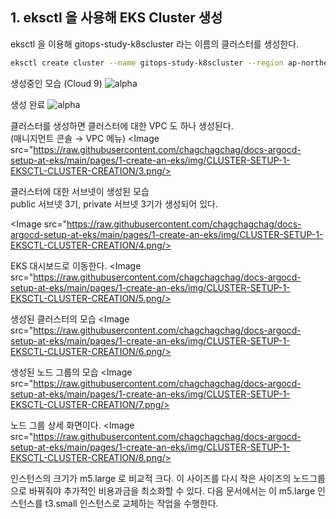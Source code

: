 ## 1. eksctl 을 사용해 EKS Cluster 생성

eksctl 을 이용해 gitops-study-k8scluster 라는 이름의 클러스터를 생성한다.

```bash filename="terminal" {3} copy
eksctl create cluster --name gitops-study-k8scluster --region ap-northeast-2
```

생성중인 모습 (Cloud 9)
<Image src="https://raw.githubusercontent.com/chagchagchag/docs-argocd-setup-at-eks/main/pages/1-create-an-eks/img/CLUSTER-SETUP-1-EKSCTL-CLUSTER-CREATION/1.png" alt="alpha"/>
  

생성 완료
<Image src="https://raw.githubusercontent.com/chagchagchag/docs-argocd-setup-at-eks/main/pages/1-create-an-eks/img/CLUSTER-SETUP-1-EKSCTL-CLUSTER-CREATION/2.png" alt="alpha"/>

  

클러스터를 생성하면 클러스터에 대한 VPC 도 하나 생성된다.  
(매니지먼트 콘솔 → VPC 메뉴)
<Image src="https://raw.githubusercontent.com/chagchagchag/docs-argocd-setup-at-eks/main/pages/1-create-an-eks/img/CLUSTER-SETUP-1-EKSCTL-CLUSTER-CREATION/3.png/>

  

클러스터에 대한 서브넷이 생성된 모습  
public 서브넷 3기, private 서브넷 3기가 생성되어 있다.

<Image src="https://raw.githubusercontent.com/chagchagchag/docs-argocd-setup-at-eks/main/pages/1-create-an-eks/img/CLUSTER-SETUP-1-EKSCTL-CLUSTER-CREATION/4.png/>

  

EKS 대시보드로 이동한다.
<Image src="https://raw.githubusercontent.com/chagchagchag/docs-argocd-setup-at-eks/main/pages/1-create-an-eks/img/CLUSTER-SETUP-1-EKSCTL-CLUSTER-CREATION/5.png/>

  

생성된 클러스터의 모습
<Image src="https://raw.githubusercontent.com/chagchagchag/docs-argocd-setup-at-eks/main/pages/1-create-an-eks/img/CLUSTER-SETUP-1-EKSCTL-CLUSTER-CREATION/6.png/>

  

생성된 노드 그룹의 모습
<Image src="https://raw.githubusercontent.com/chagchagchag/docs-argocd-setup-at-eks/main/pages/1-create-an-eks/img/CLUSTER-SETUP-1-EKSCTL-CLUSTER-CREATION/7.png/>

  

노드 그룹 상세 화면이다.
<Image src="https://raw.githubusercontent.com/chagchagchag/docs-argocd-setup-at-eks/main/pages/1-create-an-eks/img/CLUSTER-SETUP-1-EKSCTL-CLUSTER-CREATION/8.png/>

  

인스턴스의 크기가 m5.large 로 비교적 크다. 이 사이즈를 다시 작은 사이즈의 노드그룹으로 바꿔줘야 추가적인 비용과금을 최소화할 수 있다. 다음 문서에서는 이 m5.large 인스턴스를 t3.small 인스턴스로 교체하는 작업을 수행한다.

